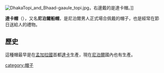 {{Unreferenced|time=2017-07-02T15:19:19+00:00}}
[[Image:DhakaTopi_and_Bhaad-gaaule_topi.jpg|thumb]]，右邊戴的是達卡帽。]]

'''達卡帽'''（{{lang-ne|ढाका टोपी}}），又名'''尼泊爾船帽'''，是尼泊爾男人正式場合佩戴的帽子，也是經常在節日送給人的禮物。

==歷史==
這種帽最早是在[[孟加拉國|孟加拉國]]首都[[達卡|達卡]]生產，現在[[尼泊爾|尼泊爾]]國內也有生產。

{{尼泊爾小作品}}
{{服饰小作品}}

[[category:帽子|category:帽子]]